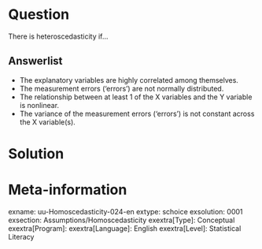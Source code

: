 Question
========
There is heteroscedasticity if...

Answerlist
----------
* The explanatory variables are highly correlated among themselves.
* The measurement errors ('errors') are not normally distributed.
* The relationship between at least 1 of the X variables and the Y variable is nonlinear.
* The variance of the measurement errors ('errors') is not constant across the X variable(s).


Solution
========

Meta-information
================
exname: uu-Homoscedasticity-024-en
extype: schoice
exsolution: 0001
exsection: Assumptions/Homoscedasticity
exextra[Type]: Conceptual
exextra[Program]: 
exextra[Language]: English
exextra[Level]: Statistical Literacy
